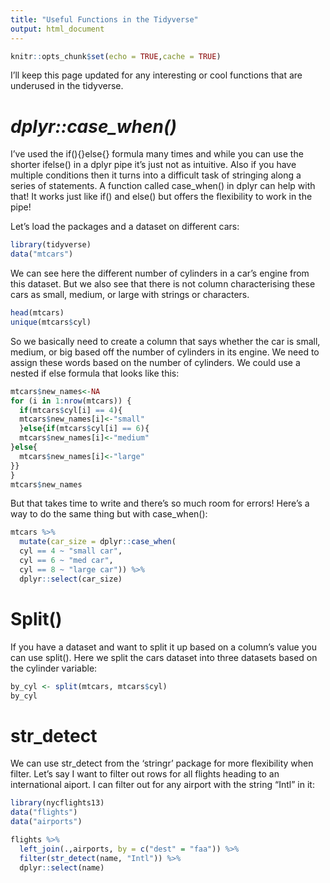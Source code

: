 ```yaml
---
title: "Useful Functions in the Tidyverse"
output: html_document
---
```

```r
knitr::opts_chunk$set(echo = TRUE,cache = TRUE)
```
I'll keep this page updated for any interesting or cool functions that are underused in the tidyverse.

# *dplyr::case_when()*
I've used the if(){}else{} formula many times and while you can use the shorter ifelse() in a dplyr pipe it's just not as intuitive. Also if you have multiple conditions then it turns into a difficult task of stringing along a series of statements. A function called case_when() in dplyr can help with that! It works just like if() and else() but offers the flexibility to work in the pipe!

Let's load the packages and a dataset on different cars:
```r
library(tidyverse)
data("mtcars")
```
We can see here the different number of cylinders in a car's engine from this dataset. But we also see that there is not column characterising these cars as small, medium, or large with strings or characters. 
```r
head(mtcars)
unique(mtcars$cyl)
```

So we basically need to create a column that says whether the car is small, medium, or big based off the number of cylinders in its engine. We need to assign these words based on the number of cylinders. We could use a nested if else formula that looks like this:
```r
mtcars$new_names<-NA
for (i in 1:nrow(mtcars)) {
  if(mtcars$cyl[i] == 4){
  mtcars$new_names[i]<-"small"
  }else{if(mtcars$cyl[i] == 6){
  mtcars$new_names[i]<-"medium"
}else{
  mtcars$new_names[i]<-"large"
}} 
}
mtcars$new_names
```
But that takes time to write and there's so much room for errors!
Here's a way to do the same thing but with case_when():
```r
mtcars %>% 
  mutate(car_size = dplyr::case_when(
  cyl == 4 ~ "small car",
  cyl == 6 ~ "med car",
  cyl == 8 ~ "large car")) %>%
  dplyr::select(car_size)
```

# Split()

If you have a dataset and want to split it up based on a column's value you can use split(). Here we split the cars dataset into three datasets based on the cylinder variable:
```r
by_cyl <- split(mtcars, mtcars$cyl)
by_cyl
```


# str_detect

We can use str_detect from the 'stringr' package for more flexibility when filter. Let's say I want to filter out rows for all flights heading to an international aiport. I can filter out for any airport with the string "Intl" in it:
```r
library(nycflights13)
data("flights")
data("airports")

flights %>%
  left_join(.,airports, by = c("dest" = "faa")) %>%
  filter(str_detect(name, "Intl")) %>%
  dplyr::select(name)

```